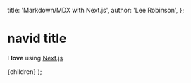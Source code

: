   title: 'Markdown/MDX with Next.js',
  author: 'Lee Robinson',
};

# navid title

I **love** using [Next.js](https://nextjs.org/)

  <PageLayout meta={meta}>
    <MDXProvider>{children}</MDXProvider>
  </PageLayout>
);
